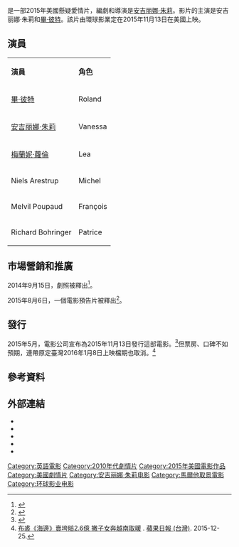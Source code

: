 {{noteTA
|T=zh-hk:緣海假期;zh-tw:海邊 (2015年電影);zh-cn:海岸情深;
|G1=Show
|G2=Movie
|1=zh-hk:緣海假期;zh-tw:海邊;zh-cn:海岸情深;
}}
{{Infobox film
| name           = 海邊
| original_name  = ''{{lang|en|By the Sea}}''
| image          = By the Sea Poster.jpg
| alt            = 
| caption        = 電影海報
| director       = [[安吉丽娜·朱莉|安吉丽娜·朱莉]]
| producer       = 安吉丽娜·朱莉<br>[[畢·彼特|畢·彼特]]
| writer         = 安吉丽娜·朱莉
| starring       = 畢·彼特<br>安吉丽娜·朱莉
| music          = [[蓋布瑞·雅德|蓋布瑞·雅德]]
| cinematography = [[克里斯蒂安·貝加|克里斯蒂安·貝加]]
| editing        = [[Martin_Pensa|Martin Pensa]]<br>Patricia Rommel 
| studio         = Jolie Pas<br>[[B計畫娛樂|B計畫娛樂]]
| distributor    = [[環球影業|環球影業]]
| released       = {{Film date|2015|11|5|AFI Fest}}<br>{{Film date|2015|11|13}}{{flagicon|USA}}<br>{{Film date|2015|11|26}}{{flagicon|HK}}{{flagicon|MAC}}<br>{{Film date|2015|12|11}}{{flagicon|UK}}
| runtime        = 132分鐘
| country        = {{USA}}
| language       = [[英語|英語]]
| budget         = $1000萬美元<ref name="BOM">{{cite web|url=http://www.boxofficemojo.com/movies/?id=bythesea.htm|title=By the Sea (2015)|work=''[[Box_Office_Mojo|Box Office Mojo]]''|publisher=([[Amazon.com|Amazon.com]])|accessdate=September 26, 2015|archive-date=2015-11-23|archive-url=https://web.archive.org/web/20151123001138/http://www.boxofficemojo.com/movies/?id=bythesea.htm|dead-url=no}}</ref>
| gross          = $190萬美元
| cn_name        = 海岸情深
| hk_name        = 緣海假期
| tw_name        = 海邊
}}

{{作品名稱|name=''By the Sea''|hk=緣海假期|tw=海邊|cn=海岸情深}}是一部2015年美國懸疑愛情片，編劇和導演是[[安吉丽娜·朱莉|安吉丽娜·朱莉]]。影片的主演是安吉丽娜·朱莉和[[畢·彼特|畢·彼特]]。該片由環球影業定在2015年11月13日在美國上映。

== 演員 ==
{|class="wikitable" 
|- align=center
|'''演員'''||'''角色'''
|-
| [[畢·彼特|畢·彼特]] || Roland
|-
| [[安吉丽娜·朱莉|安吉丽娜·朱莉]]||  Vanessa
|-
| [[梅蘭妮·蘿倫|梅蘭妮·蘿倫]] || Lea
|-
| Niels Arestrup || Michel
|-
| Melvil Poupaud || François
|-
| Richard Bohringer || Patrice
|}

== 市場營銷和推廣 ==
2014年9月15日，劇照被釋出<ref>{{Cite news|last1 = Breznican|first1 = Anthony|title = First Look: Angelina Jolie and Brad Pitt swept away in romantic drama 'By the Sea'|url = http://insidemovies.ew.com/2014/09/15/first-look-angelina-jolie-and-brad-pitt-swept-away-by-the-sea-exclusive/|accessdate = September 17, 2014|publisher = ew.com|date = September 15, 2014|archive-date = 2015-01-21|archive-url = https://web.archive.org/web/20150121041219/http://insidemovies.ew.com/2014/09/15/first-look-angelina-jolie-and-brad-pitt-swept-away-by-the-sea-exclusive/|dead-url = no}}</ref>。

2015年8月6日，一個電影預告片被釋出<ref>{{Cite web |url=https://www.youtube.com/watch?v=NJD6ZyADl8o |title=存档副本 |access-date=2015-09-08 |archive-date=2016-03-10 |archive-url=https://web.archive.org/web/20160310041159/https://www.youtube.com/watch?v=NJD6ZyADl8o |dead-url=no }}</ref>。

== 發行 ==
<div>2015年5月，電影公司宣布為2015年11月13日發行這部電影。<ref>{{Cite news|last1 = Sneider|first1 = Jeff|title = Angelina Jolie, Brad Pitt Movie ‘By the Sea’ Lands Awards Season Release Date|url = http://www.thewrap.com/angelina-jolie-brad-pitt-movie-by-the-sea-lands-awards-season-release-date/|accessdate = May 7, 2015|publisher = TheWrap.com|date = May 7, 2015|archive-date = 2018-06-13|archive-url = https://web.archive.org/web/20180613040855/https://www.thewrap.com/angelina-jolie-brad-pitt-movie-by-the-sea-lands-awards-season-release-date/|dead-url = no}}</ref>但票房、口碑不如預期，連帶原定臺灣2016年1月8日上映檔期也取消。<ref>[http://www.appledaily.com.tw/appledaily/article/forum/20151225/36973816/ 布裘《海邊》賣垮賠2.6億 撇子女奔越南取暖] {{Wayback|url=http://www.appledaily.com.tw/appledaily/article/forum/20151225/36973816/ |date=20160304124609 }}. [[蘋果日報_(台灣)|蘋果日報 (台灣)]]. 2015-12-25.</ref>

== 參考資料 ==
{{Reflist}}

== 外部連結 ==
* {{Imdb title|3707106|By the Sea}}
* {{Mojo title|bythesea|By the Sea}}
* {{Rotten Tomatoes|by_the_sea_2015|By the Sea}}
* {{Metacritic film|by-the-sea|By the Sea}}
* {{Allmovie title|632606|By the Sea}}

{{安潔莉娜·裘莉}}
{{布萊德·彼特}}
{{DEFAULTSORT:By the Sea (2015 film)}}
[[Category:英語電影|Category:英語電影]]
[[Category:2010年代劇情片|Category:2010年代劇情片]]
[[Category:2015年美國電影作品|Category:2015年美國電影作品]]
[[Category:美國劇情片|Category:美國劇情片]]
[[Category:安吉丽娜·朱莉电影|Category:安吉丽娜·朱莉电影]]
[[Category:馬爾他取景電影|Category:馬爾他取景電影]]
[[Category:环球影业电影|Category:环球影业电影]]